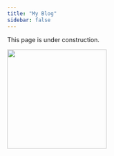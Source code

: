 ```yaml
---
title: "My Blog"
sidebar: false 
---
```


This page is under construction.

![](assets/images/excavator-digging.gif){fig-align="left"width=230px}